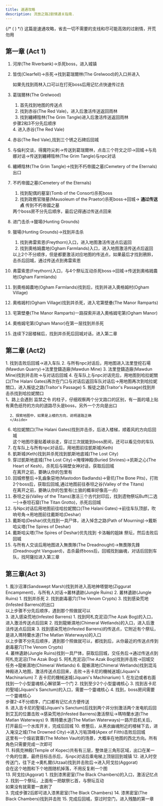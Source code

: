 ```yaml
---
title: 速通攻略
description: 流放之路2剧情通关指南.
---
```


{/* ( ) */}
这篇是速通攻略，省去一切不需要的支线和尽可能高效的过剧情，开荒勿用

## 第一章 (Act 1)

<Steps>

1. 河岸(The Riverbank)→杀死boss，进入城镇 

2. 皆伐(Clearfell)→杀死<Guides type="boss" name="腐敗獸群．貝伊拉(Beira of the Rotten Pack)" />→找到葛瑞爾林(The Grelwood)的入口并进入
      <Aside type="tip">如果先找到雨林入口可以在打死boss后用记忆点快速传过去</Aside>
3. 葛瑞爾林(The Grelwood)
      <Steps>
      1. 首先找到地图的传送点 <Badge text="大概率在地图的中间区域" size="large" />
      2. 找到赤谷(The Red Vale)，进入后激活传送返回雨林
      3. 找到纏縛陰林(The Grim Tangle)进入后激活传送返回雨林
      <Aside type="tip">步骤2和3不分先后顺序</Aside>
      4. 进入赤谷(The Red Vale)
      </Steps>
4. 赤谷(The Red Vale),找到三个锈之石碑后回城
5. 与倫利交谈，得魔符尖刺→传送到葛瑞爾林，点击三个符文之印→回城→与烏娜对话→传送到纏縛陰林(The Grim Tangle)与npc对话
6. 纏縛陰林(The Grim Tangle)→找到不朽帝國之墓(Cemetery of the Eternals)出口 <Badge text="一般在boss房间的北面" size="large" />
7. 不朽帝國之墓(Cemetery of the Eternals)
      <Steps>
      1. 找到配偶的墓室(Tomb of the Consort)杀死boss
      2. 找到政務官陵墓(Mausoleum of the Praetor)杀死boss→回城→ **通过传送点**<Badge text="节省跑步时间" size="large" />  传到不朽帝國之墓  
      <Aside type="tip">两个boss房不分先后顺序，最后记得通过传送点回来</Aside>      
      </Steps>
8. 进门击杀<Guides type="boss" name="無盡悲歌的拉克朗(Lachlann of Endless Lament)" />→獵場(Hunting Grounds) 
9. 獵場(Hunting Grounds)→找到并击杀<Guides type="boss" name="鴉鈴(The Crowbell)" />
      <Steps>
      1. 找到弗雷索恩(Freythorn)入口，进入地图激活传送点后返回<Badge text="仅限普通难度" size="large" />
      2. 找到奧格姆農地(Ogham Farmlands)入口，进入地图激活传送点后返回
      <Aside type="tip">以上2个不分顺序，但是都要激活对应地图的传送点，如果最后才找到鴉鈴，击杀后回城，通过传送点到弗雷索恩</Aside>      
      </Steps>
10. 弗雷索恩(Freythorn)入口，与4个祭坛互动杀死boss→回城→传送到奧格姆農地(Ogham Farmlands)<Badge text="残酷难度本地图可忽略" size="large" />
11. 到奧格姆農地(Ogham Farmlands)找到<Guides type="quests" name="遺失的魯特琴(The Lost Lute)" /><Badge text="大概率在中间位置" size="large" />后，找到并进入奧格姆村(Ogham Village)
12. 奧格姆村(Ogham Village)找到并杀死<Guides type="boss" name="劊子手(The Executioner)" /><Badge text="如果没解锁回收台要先去完成" size="large" />，进入宅第壁壘(The Manor Ramparts)
13. 宅第壁壘(The Manor Ramparts)一路探索<Badge text="朝传送点的反方向走" size="large" />并进入奧格姆宅第(Ogham Manor)
14. 奧格姆宅第(Ogham Manor)在第一层找到并杀死<Guides type="boss" name="存活儀式．燭光(Candlemass, the Living Rite)" /><Badge text="如果你先找楼梯，就先下去激活记忆点，然后在回来找boss" size="large" />
15. 连续下2层楼梯后，找到并杀死<Guides type="boss" name="吉恩諾伯爵(Count Geonor)" />后回城对话，进入第二章
</Steps>

## 第二章 (Act2)
 <Steps>
1. 找到<Guides type="boss" name="撕裂者(Rathbreaker)" />击败后回城→进入车队
2. 与所有npc对话后，用地图进入法里登挖石場(Mawdun Quarry)<Badge text="大方向是跟着记忆点走" size="large" />→法里登鑄造廠(Mawdun Mine)
3. 法里登鑄造廠(Mawdun Mine)找到并击败<Guides type="boss" name="恐懼工程師．魯賈(Rudja, Dread Engineer)" />→与<Guides type="npc" name="芮蘇" />对话<Badge text="不要忘记" size="large" />后回城
4. 在车队上与npc对话完后，用地图到哈拉妮關口(The Halani Gates)再次在门口与<Guides type="npc" name="阿薩拉" />对话后返回车队对话后→用地图再次到哈拉妮關口，进入叛徒之路(Traitor's Passage)
5. 叛徒之路(Traitor's Passage)找到并击杀<Guides type="boss" name="叛徒芭芭拉(Balbala, the Traitor)" /><Badge text="残酷难度可忽略" size="large" />找到哈拉妮關口
      <Aside type="tip">
      1、路上会遇到 监禁之令 的柱子，仔细观察两个分叉路口的区别，有一面的墙上贴有黄色纸符的方向的道路尽头是boss，另外一个方向是出口

      2、探索地图中，如果是上楼的方向，说明道路正确         
      </Aside> 
6. 哈拉妮關口(The Halani Gates)找到并击杀<Guides type="boss" name="崛起之王．賈嫚拉(Jamanra, the Risen King)" />，后进入楼梯，顺着风的方向<Badge text="不激活记忆点有小概率任务不继续" size="large" />后回城
      <Aside type="tip">这个地图尽量贴着峡谷走，穿过三次就能到boss房间，还可以看见你的车队</Aside> 
7. 在车队上与所有npc对话后，用地图前往凱斯城(Keth)
8. 凱斯城(Keth)找到并杀死<Guides type="boss" name="異界．干擾女王．卡巴拉(Kabala, Constrictor Queen)" /><Badge text="大概率在地图的中部区域附近" size="large" />找到凱斯地底城(The Lost City)
9. 穿过凱斯地底城(The Lost City)<Badge text="出口一般在右下方" size="large" />→掩埋神殿(Buried Shrines)→凯斯之心(The Heart of Kesh)，杀死<Guides type="boss" name="遺忘之子．阿薩里恩(Azarian, the Forsaken Son)" /><Badge text="用技能可以打断boss的剧情对话，加快进度" size="large" />后与隔壁女神对话，获取<Guides type="quests" name="水之精髓(The Essence of Water)" />后回城  
      <Aside type="tip">在离开之前，要确认你的包里有 <Guides type="quests" name="卡巴拉部落聖物(Kabala Clan Relic)" /></Aside>
10. 回城修整后→乳齒象惡地(Mastodon Badlands)→骨坑(The Bone Pits)，打败2个boss后，获取<Guides type="quests" name="乳齒象象牙(Mastodon Tusks)" />后回城,通过地图前往泰坦之谷(Valley of the Titans)
      <Aside type="tip">在离开之前，要确认你的包里有<Guides type="quests" name="太陽部落聖物(Sun Clan Relic)" />(土狼的概率好像高一点)</Aside>
11. 泰坦之谷(Valley of the Titans)激活三个古代封印后，找到遗物祭坛Buff(二选一)→泰坦石窟(The Titan Grotto)<Badge text="前进的方向多会遇到向下走的台阶" size="large" />，杀死<Guides type="boss" name="巨像．札爾瑪拉斯(Zalmarath, the Colossus)" />后回城
12. 与Npc对话后用地图前往哈拉妮關口(The Halani Gates)→前往车队顶部，吹响号角→用地图前往戴斯哈(Deshar)
13. 戴斯哈(Deshar)优先找到一具尸体<Badge text="在地图的某个碉堡附近" size="large" />，进入悼念之路(Path of Mourning)<Badge text="如果先找到这个入口，进入后激活传送点在返回来" size="large" />→戴斯哈尖塔(The Spires of Deshar)
14. 戴斯哈尖塔(The Spires of Deshar)优先找到 卡洛翰的姐妹 祭坛，然后击败<Guides type="boss" name="玷汙者托爾．谷爾(Tor Gul, the Defiler)" />后回城
15. 与所有人交谈后用地图进入無畏隊(The Dreadnought)→無畏隊先鋒(Dreadnought Vanguard)，击杀最终boss<Guides type="boss" name="憎惡者．賈嫚拉(Jamanra, the Abomination)" />后，回城找到幽魂，对话后回到车队，找阿薩拉进入第三章
</Steps>

## 第三章(Act 3)
<Steps>
1. 風沙沼澤(Sandswept Marsh)找到并进入高地神塔營地(Ziggurat Encampment)，与所有人对话→叢林遺跡(Jungle Ruins)
2. 叢林遺跡(Jungle Ruins)
      <Steps>
      1. 找到并杀死<Guides type="boss" name="神威銀拳(Mighty Silverfist)" />
      2. 找到劇毒墓穴(The Venom Crypts)<Badge text="靠近传送点附近，不用进入，只要激活旁边的记忆点即可" size="large" />
      3. 找到感染荒地(Infested Barrens)的出口<Badge text="不用进入，只要激活旁边的记忆点即可" size="large" />
      <Aside type="tip">以上步骤不分先后顺序，遇到那个照做就可以</Aside>
      </Steps>
3. 进入感染荒地(Infested Barrens)
      <Steps>
      1. 找到阿札克泥沼(The Azak Bog)的入口，进入激活传送点后回来
      2. 找到龍蜥濕地(Chimeral Wetlands)的入口，进入后激活传送点后回来
      3. 找到感染荒地(Infested Barrens)的传送点，它附近有个祭坛，是进入瑪特蘭水道(The Matlan Waterways)的入口
      <Aside type="tip">以上步骤不分先后顺序，遇到那个照做就可以，都找到后，从你最近的传送点传到劇毒墓穴(The Venom Crypts)<Badge text="在叢林遺跡(Jungle Ruins)" size="large" /></Aside>
      </Steps>
4. 叢林遺跡(Jungle Ruins)找到一具尸体，获取<Guides type="quests" name="屍蛇毒液(Corpse-snake Venom)" />后回城，交任务后→通过传送点到阿札克泥沼(The Azak Bog)
5. 阿札克泥沼(The Azak Bog)找到并击败<Guides type="boss" name="沼澤女巫．尹娜杜克(Ignagduk, the Bog Witch)" /><Badge text="火焰仪式，火抗低可激活，否则随缘" size="large" />→回城交任务→龍蜥濕地(Chimeral Wetlands)
6. 龍蜥濕地(Chimeral Wetlands)找到混沌神殿<Badge text="仅普通难度下需要，一般在右上方" size="large" />进入地图，激活传送点后回来，击败<Guides type="boss" name="龍蜥．欽路錫安(Xyclucian, the Chimera)" /><Badge text="左上方的概率大一些" size="large" />→吉卡尼的機械迷城(Jiquani's Machinarium)
7. 吉卡尼的機械迷城(Jiquani's Machinarium)
      <Steps>
      1. 在左边或者右面找到一个小型靈魂核心解锁第一个门
      2. 找到至少2个小型靈魂核心
      3. 找到吉卡尼的聖域(Jiquani's Sanctum)的入口，需要一个靈魂核心
      4. 找到<Guides type="boss" name="遺忘的黑顎(Blackjaw, the Remnant)" />，boss房间需要一个靈魂核心
      <Aside type="tip">步骤2-4不分顺序，门口都有记忆点方便传送</Aside>
      </Steps>
8. 进入吉卡尼的聖域(Jiquani's Sanctum)后找到两个<Guides type="quests" name="中型靈魂核心(Medium Soul Core)" />并分别激活两个发电机后回到艾瓦的位置击败<Guides type="boss" name="核心守衛．茲科亞特(Zicoatl, Warden of the Core)" />→感染荒地(Infested Barrens)激活祭坛→瑪特蘭水道(The Matlan Waterways)    
9. 瑪特蘭水道(The Matlan Waterways)一路开启机关后，打开最后一个水库开关，完成后回城
10. 修整后，从黑衣幽魂附近的楼梯下去，进入淹沒之城(The Drowned City)<Badge text="出口大概率在东北方向" size="large" />→进入污垢頂峰(Apex of Filth)击败<Guides type="boss" name="污垢女王(The Queen of Filth)" /><Badge text="前进的大方向是顺时针的内螺旋走法" size="large" />后回城    
      <Aside type="note">这里有一个熔岩寶庫(The Molten Vault)的场景，大概率在地图的西北方向。<Badge text="解锁重铸台" size="large" />所有角色只需要完成一次即可</Aside>
11. 科佩克神殿(Temple of Kopec)共有有三层，整体是三角形区域，出口在某一个角的位置，最终目标击杀<Guides type="boss" name="豔陽神聖主教．凱亞祖利(Ketzuli, High Priest of the Sun)" />后，与npc对话后乘电梯上顶层回到城镇
12. 进入时空传送门，往下走→奧札爾(Utzaal)找到并击败<Guides type="boss" name="邪魔毒蛇納普阿茲(Viper Napuatzi)" /><Badge text="沿着整块条状石头铺的路走更容易到达终点或者朝西北方向走" size="large" />后→进入阿戈拉(Aggorat)
      <Aside type="tip"><Guides type="quests" name="犧牲之心(Sacrificial Heart)" />会在这个地图和下个地图随机掉落，不用反复刷一个图</Aside>
13. 阿戈拉(Aggorat)
      <Steps>
      1. 找到漆黑密室(The Black Chambers)的入口<Badge text="一般在过了大广场的左上角" size="large" />，激活记忆点
      2. 找到一个祭坛，上面有一把献祭匕首<Badge text="一般在过了大广场后的右上角" size="large" />，与祭坛互动
            <Aside type="tip">如果没有<Guides type="quests" name="犧牲之心(Sacrificial Heart)" />就需要一直刷了</Aside>
      3. 完成步骤2后即可进入漆黑密室(The Black Chambers)      
      </Steps>
14. 漆黑密室(The Black Chambers)找到并击败<Guides type="boss" name="多里亞尼的凱旋(Doryani's Triumph)" /><Badge text="一般在地图的左上角" size="large" />
15. 完成后回城，穿过时空门，进入残酷的第一章
</Steps>